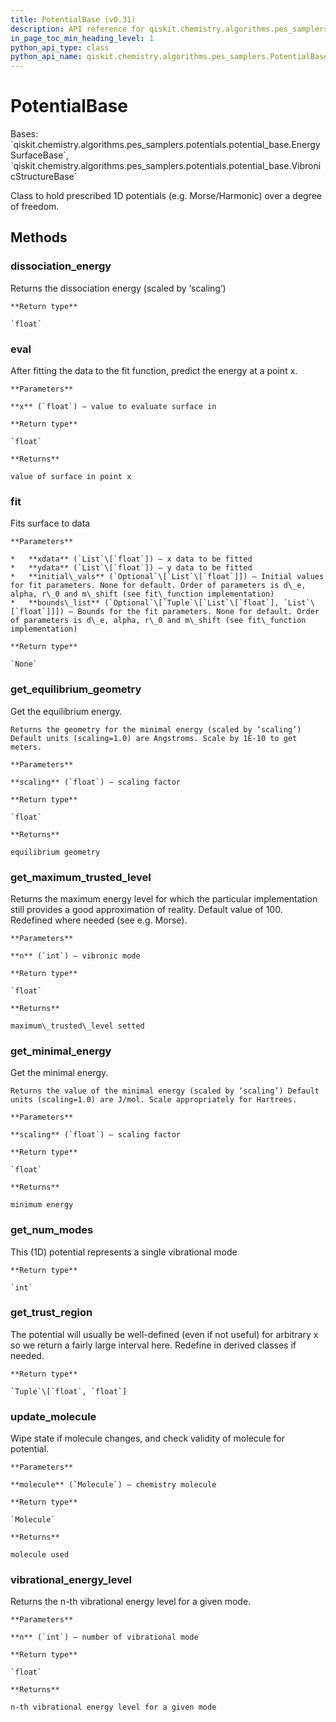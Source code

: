 ```yaml
---
title: PotentialBase (v0.31)
description: API reference for qiskit.chemistry.algorithms.pes_samplers.PotentialBase in qiskit v0.31
in_page_toc_min_heading_level: 1
python_api_type: class
python_api_name: qiskit.chemistry.algorithms.pes_samplers.PotentialBase
---
```


# PotentialBase

<Class id="qiskit.chemistry.algorithms.pes_samplers.PotentialBase" isDedicatedPage={true} github="https://github.com/qiskit-community/qiskit-aqua/tree/stable/0.9/qiskit/chemistry/algorithms/pes_samplers/potentials/potential_base.py" signature="PotentialBase(molecule)" modifiers="class">
  Bases: `qiskit.chemistry.algorithms.pes_samplers.potentials.potential_base.EnergySurfaceBase`, `qiskit.chemistry.algorithms.pes_samplers.potentials.potential_base.VibronicStructureBase`

  Class to hold prescribed 1D potentials (e.g. Morse/Harmonic) over a degree of freedom.

  ## Methods

  <span id="qiskit-chemistry-algorithms-pes-samplers-potentialbase-dissociation-energy" />

  ### dissociation\_energy

  <Function id="qiskit.chemistry.algorithms.pes_samplers.PotentialBase.dissociation_energy" signature="PotentialBase.dissociation_energy(scaling=1.0)" modifiers="abstract">
    Returns the dissociation energy (scaled by ‘scaling’)

    **Return type**

    `float`
  </Function>

  <span id="qiskit-chemistry-algorithms-pes-samplers-potentialbase-eval" />

  ### eval

  <Function id="qiskit.chemistry.algorithms.pes_samplers.PotentialBase.eval" signature="PotentialBase.eval(x)" modifiers="abstract">
    After fitting the data to the fit function, predict the energy at a point x.

    **Parameters**

    **x** (`float`) – value to evaluate surface in

    **Return type**

    `float`

    **Returns**

    value of surface in point x
  </Function>

  <span id="qiskit-chemistry-algorithms-pes-samplers-potentialbase-fit" />

  ### fit

  <Function id="qiskit.chemistry.algorithms.pes_samplers.PotentialBase.fit" signature="PotentialBase.fit(xdata, ydata, initial_vals=None, bounds_list=None)" modifiers="abstract">
    Fits surface to data

    **Parameters**

    *   **xdata** (`List`\[`float`]) – x data to be fitted
    *   **ydata** (`List`\[`float`]) – y data to be fitted
    *   **initial\_vals** (`Optional`\[`List`\[`float`]]) – Initial values for fit parameters. None for default. Order of parameters is d\_e, alpha, r\_0 and m\_shift (see fit\_function implementation)
    *   **bounds\_list** (`Optional`\[`Tuple`\[`List`\[`float`], `List`\[`float`]]]) – Bounds for the fit parameters. None for default. Order of parameters is d\_e, alpha, r\_0 and m\_shift (see fit\_function implementation)

    **Return type**

    `None`
  </Function>

  <span id="qiskit-chemistry-algorithms-pes-samplers-potentialbase-get-equilibrium-geometry" />

  ### get\_equilibrium\_geometry

  <Function id="qiskit.chemistry.algorithms.pes_samplers.PotentialBase.get_equilibrium_geometry" signature="PotentialBase.get_equilibrium_geometry(scaling=1.0)" modifiers="abstract">
    Get the equilibrium energy.

    Returns the geometry for the minimal energy (scaled by ‘scaling’) Default units (scaling=1.0) are Angstroms. Scale by 1E-10 to get meters.

    **Parameters**

    **scaling** (`float`) – scaling factor

    **Return type**

    `float`

    **Returns**

    equilibrium geometry
  </Function>

  <span id="qiskit-chemistry-algorithms-pes-samplers-potentialbase-get-maximum-trusted-level" />

  ### get\_maximum\_trusted\_level

  <Function id="qiskit.chemistry.algorithms.pes_samplers.PotentialBase.get_maximum_trusted_level" signature="PotentialBase.get_maximum_trusted_level(n=0)">
    Returns the maximum energy level for which the particular implementation still provides a good approximation of reality. Default value of 100. Redefined where needed (see e.g. Morse).

    **Parameters**

    **n** (`int`) – vibronic mode

    **Return type**

    `float`

    **Returns**

    maximum\_trusted\_level setted
  </Function>

  <span id="qiskit-chemistry-algorithms-pes-samplers-potentialbase-get-minimal-energy" />

  ### get\_minimal\_energy

  <Function id="qiskit.chemistry.algorithms.pes_samplers.PotentialBase.get_minimal_energy" signature="PotentialBase.get_minimal_energy(scaling=1.0)" modifiers="abstract">
    Get the minimal energy.

    Returns the value of the minimal energy (scaled by ‘scaling’) Default units (scaling=1.0) are J/mol. Scale appropriately for Hartrees.

    **Parameters**

    **scaling** (`float`) – scaling factor

    **Return type**

    `float`

    **Returns**

    minimum energy
  </Function>

  <span id="qiskit-chemistry-algorithms-pes-samplers-potentialbase-get-num-modes" />

  ### get\_num\_modes

  <Function id="qiskit.chemistry.algorithms.pes_samplers.PotentialBase.get_num_modes" signature="PotentialBase.get_num_modes()">
    This (1D) potential represents a single vibrational mode

    **Return type**

    `int`
  </Function>

  <span id="qiskit-chemistry-algorithms-pes-samplers-potentialbase-get-trust-region" />

  ### get\_trust\_region

  <Function id="qiskit.chemistry.algorithms.pes_samplers.PotentialBase.get_trust_region" signature="PotentialBase.get_trust_region()">
    The potential will usually be well-defined (even if not useful) for arbitrary x so we return a fairly large interval here. Redefine in derived classes if needed.

    **Return type**

    `Tuple`\[`float`, `float`]
  </Function>

  <span id="qiskit-chemistry-algorithms-pes-samplers-potentialbase-update-molecule" />

  ### update\_molecule

  <Function id="qiskit.chemistry.algorithms.pes_samplers.PotentialBase.update_molecule" signature="PotentialBase.update_molecule(molecule)">
    Wipe state if molecule changes, and check validity of molecule for potential.

    **Parameters**

    **molecule** (`Molecule`) – chemistry molecule

    **Return type**

    `Molecule`

    **Returns**

    molecule used
  </Function>

  <span id="qiskit-chemistry-algorithms-pes-samplers-potentialbase-vibrational-energy-level" />

  ### vibrational\_energy\_level

  <Function id="qiskit.chemistry.algorithms.pes_samplers.PotentialBase.vibrational_energy_level" signature="PotentialBase.vibrational_energy_level(n)" modifiers="abstract">
    Returns the n-th vibrational energy level for a given mode.

    **Parameters**

    **n** (`int`) – number of vibrational mode

    **Return type**

    `float`

    **Returns**

    n-th vibrational energy level for a given mode
  </Function>
</Class>

